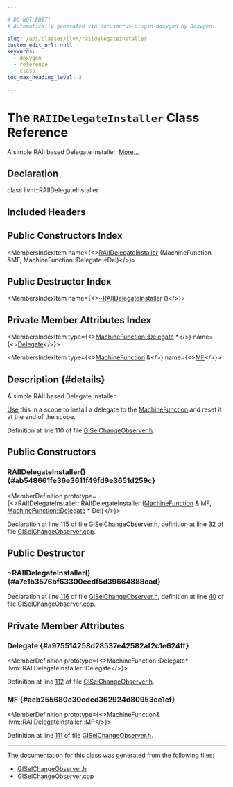 ```yaml
---

# DO NOT EDIT!
# Automatically generated via docusaurus-plugin-doxygen by Doxygen.

slug: /api/classes/llvm/raiidelegateinstaller
custom_edit_url: null
keywords:
  - doxygen
  - reference
  - class
toc_max_heading_level: 3

---
```





# The `RAIIDelegateInstaller` Class Reference

<DoxygenPage pluginConfig={pluginConfig}>

A simple RAII based Delegate installer. <a href="#details">More...</a>

## Declaration

<CodeBlock>class llvm::RAIIDelegateInstaller</CodeBlock>

## Included Headers

<IncludesList>
<IncludesListItem
  filePath="llvm/CodeGen/GlobalISel/GISelChangeObserver.h"
  permalink="/docs/api/files/include/include/llvm/include/llvm/codegen/include/llvm/codegen/globalisel/giselchangeobserver-h"
  isLocal="true" />
</IncludesList>

## Public Constructors Index

<MembersIndex>

<MembersIndexItem
  name={<><a href="#ab548661fe36e3611f49fd9e3651d259c">RAIIDelegateInstaller</a> (MachineFunction &amp;MF, MachineFunction::Delegate &#42;Del)</>}>
</MembersIndexItem>

</MembersIndex>

## Public Destructor Index

<MembersIndex>

<MembersIndexItem
  name={<><a href="#a7e1b3576bf63300eedf5d39664888cad">~RAIIDelegateInstaller</a> ()</>}>
</MembersIndexItem>

</MembersIndex>

## Private Member Attributes Index

<MembersIndex>

<MembersIndexItem
  type={<><a href="/docs/api/classes/llvm/machinefunction/delegate">MachineFunction::Delegate</a> &#42;</>}
  name={<><a href="#a975514258d28537e42582af2c1e624ff">Delegate</a></>}>
</MembersIndexItem>

<MembersIndexItem
  type={<><a href="/docs/api/classes/llvm/machinefunction">MachineFunction</a> &amp;</>}
  name={<><a href="#aeb255680e30eded362924d80953ce1cf">MF</a></>}>
</MembersIndexItem>

</MembersIndex>

## Description {#details}

A simple RAII based Delegate installer.

<a href="/docs/api/classes/llvm/use">Use</a> this in a scope to install a delegate to the <a href="/docs/api/classes/llvm/machinefunction">MachineFunction</a> and reset it at the end of the scope.

Definition at line 110 of file <a href="/docs/api/files/include/include/llvm/include/llvm/codegen/include/llvm/codegen/globalisel/giselchangeobserver-h">GISelChangeObserver.h</a>.

<SectionDefinition>

## Public Constructors

### RAIIDelegateInstaller() {#ab548661fe36e3611f49fd9e3651d259c}

<MemberDefinition
  prototype={<>RAIIDelegateInstaller::RAIIDelegateInstaller (<a href="/docs/api/classes/llvm/machinefunction">MachineFunction</a> &amp; MF, <a href="/docs/api/classes/llvm/machinefunction/delegate">MachineFunction::Delegate</a> &#42; Del)</>}>

Declaration at line <a href="/docs/api/files/include/include/llvm/include/llvm/codegen/include/llvm/codegen/globalisel/giselchangeobserver-h/#l00115">115</a> of file <a href="/docs/api/files/include/include/llvm/include/llvm/codegen/include/llvm/codegen/globalisel/giselchangeobserver-h">GISelChangeObserver.h</a>, definition at line <a href="/docs/api/files/lib/lib/codegen/lib/codegen/globalisel/giselchangeobserver-cpp/#l00032">32</a> of file <a href="/docs/api/files/lib/lib/codegen/lib/codegen/globalisel/giselchangeobserver-cpp">GISelChangeObserver.cpp</a>.
</MemberDefinition>

</SectionDefinition>

<SectionDefinition>

## Public Destructor

### ~RAIIDelegateInstaller() {#a7e1b3576bf63300eedf5d39664888cad}

<MemberDefinition
  prototype="RAIIDelegateInstaller::~RAIIDelegateInstaller ()">

Declaration at line <a href="/docs/api/files/include/include/llvm/include/llvm/codegen/include/llvm/codegen/globalisel/giselchangeobserver-h/#l00116">116</a> of file <a href="/docs/api/files/include/include/llvm/include/llvm/codegen/include/llvm/codegen/globalisel/giselchangeobserver-h">GISelChangeObserver.h</a>, definition at line <a href="/docs/api/files/lib/lib/codegen/lib/codegen/globalisel/giselchangeobserver-cpp/#l00040">40</a> of file <a href="/docs/api/files/lib/lib/codegen/lib/codegen/globalisel/giselchangeobserver-cpp">GISelChangeObserver.cpp</a>.
</MemberDefinition>

</SectionDefinition>

<SectionDefinition>

## Private Member Attributes

### Delegate {#a975514258d28537e42582af2c1e624ff}

<MemberDefinition
  prototype={<>MachineFunction::Delegate&#42; llvm::RAIIDelegateInstaller::Delegate</>}>

Definition at line <a href="/docs/api/files/include/include/llvm/include/llvm/codegen/include/llvm/codegen/globalisel/giselchangeobserver-h/#l00112">112</a> of file <a href="/docs/api/files/include/include/llvm/include/llvm/codegen/include/llvm/codegen/globalisel/giselchangeobserver-h">GISelChangeObserver.h</a>.
</MemberDefinition>

### MF {#aeb255680e30eded362924d80953ce1cf}

<MemberDefinition
  prototype={<>MachineFunction&amp; llvm::RAIIDelegateInstaller::MF</>}>

Definition at line <a href="/docs/api/files/include/include/llvm/include/llvm/codegen/include/llvm/codegen/globalisel/giselchangeobserver-h/#l00111">111</a> of file <a href="/docs/api/files/include/include/llvm/include/llvm/codegen/include/llvm/codegen/globalisel/giselchangeobserver-h">GISelChangeObserver.h</a>.
</MemberDefinition>

</SectionDefinition>

<hr/>

The documentation for this class was generated from the following files:

<ul>
<li><a href="/docs/api/files/include/include/llvm/include/llvm/codegen/include/llvm/codegen/globalisel/giselchangeobserver-h">GISelChangeObserver.h</a></li>
<li><a href="/docs/api/files/lib/lib/codegen/lib/codegen/globalisel/giselchangeobserver-cpp">GISelChangeObserver.cpp</a></li>
</ul>

</DoxygenPage>

